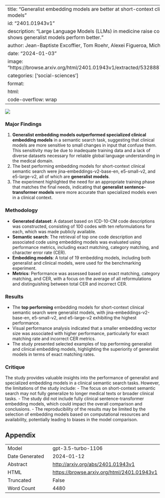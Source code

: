 
---
title: "Generalist embedding models are better at short-context clinical semantic search than specialized embedding models"
id: "2401.01943v1"
description: "Large Language Models (LLMs) in medicine raise concerns about robustness and reliability. Benchmarking shows generalist models perform better."
author: Jean-Baptiste Excoffier, Tom Roehr, Alexei Figueroa, Michalis Papaaioannou, Keno Bressem, Matthieu Ortala
date: "2024-01-03"
image: "https://browse.arxiv.org/html/2401.01943v1/extracted/5328887/Figures/embedding_size_vs_exact_code_matching.png"
categories: ['social-sciences']
format:
  html:
    code-overflow: wrap
---

![](https://browse.arxiv.org/html/2401.01943v1/extracted/5328887/Figures/embedding_size_vs_exact_code_matching.png)

### Major Findings

1. **Generalist embedding models outperformed specialized clinical embedding models** in a semantic search task, suggesting that clinical models are more sensitive to small changes in input that confuse them. This sensitivity may be due to inadequate training data and a lack of diverse datasets necessary for reliable global language understanding in the medical domain.
2. The best performing embedding models for short-context clinical semantic search were jina-embeddings-v2-base-en, e5-small-v2, and e5-large-v2, all of which are **generalist models**.
3. The experiment highlighted the need for an appropriate training phase that matches the final needs, indicating that **generalist sentence-transformer models** were more accurate than specialized models even in a clinical context.

### Methodology
- **Generated dataset**: A dataset based on ICD-10-CM code descriptions was constructed, consisting of 100 codes with ten reformulations for each, which was made publicly available.
- **Semantic search**: The retrieval of top one code description and associated code using embedding models was evaluated using performance metrics, including exact matching, category matching, and character error rate (CER).
- **Embedding models**: A total of 19 embedding models, including both generalist and clinical models, were used for the benchmarking experiment.
- **Metrics**: Performance was assessed based on exact matching, category matching, and CER, with a focus on the average of all reformulations and distinguishing between total CER and incorrect CER.

### Results
- The **top performing** embedding models for short-context clinical semantic search were generalist models, with jina-embeddings-v2-base-en, e5-small-v2, and e5-large-v2 exhibiting the highest performance.
- Visual performance analysis indicated that a smaller embedding vector size was associated with higher performance, particularly for exact matching rate and incorrect CER metrics.
- The study presented selected examples of top performing generalist and clinical embedding models, highlighting the superiority of generalist models in terms of exact matching rates.
  
### Critique
The study provides valuable insights into the performance of generalist and specialized embedding models in a clinical semantic search tasks. However, the limitations of the study include:
- The focus on short-context semantic search may not fully generalize to longer medical texts or broader clinical tasks.
- The study did not include fully clinical sentence-transformer embedding models, which could impact the overall comparison and conclusions.
- The reproducibility of the results may be limited by the selection of embedding models based on computational resources and availability, potentially leading to biases in the model comparison.

## Appendix

|          |          |
|----------|----------|
| Model     | gpt-3.5-turbo-1106       |
| Date Generated     | 2024-01-12       |
| Abstract | [http://arxiv.org/abs/2401.01943v1](http://arxiv.org/abs/2401.01943v1)        |
| HTML     | [https://browse.arxiv.org/html/2401.01943v1](https://browse.arxiv.org/html/2401.01943v1)       |
| Truncated       | False       |
| Word Count       | 4480       |